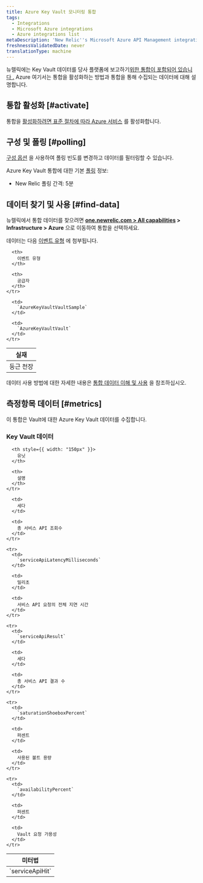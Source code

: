 ```yaml
---
title: Azure Key Vault 모니터링 통합
tags:
  - Integrations
  - Microsoft Azure integrations
  - Azure integrations list
metaDescription: 'New Relic''s Microsoft Azure API Management integration: how to install it, configure it, and understand the data it reports.'
freshnessValidatedDate: never
translationType: machine
---
```


뉴렐릭에는 Key Vault 데이터를 당사 플랫폼에 보고하기[위한 통합이 포함되어 있습니다 .](/docs/infrastructure/introduction-infra-monitoring) Azure 여기서는 통합을 활성화하는 방법과 통합을 통해 수집되는 데이터에 대해 설명합니다.

## 통합 활성화 [#activate]

통합을 [활성화하려면 표준 절차에 따라 Azure 서비스](/docs/infrastructure/microsoft-azure-integrations/getting-started/activate-azure-integrations) 를 활성화합니다.

## 구성 및 폴링 [#polling]

[구성 옵션](/docs/integrations/new-relic-integrations/getting-started/configure-polling-frequency-data-collection-cloud-integrations) 을 사용하여 폴링 빈도를 변경하고 데이터를 필터링할 수 있습니다.

Azure Key Vault 통합에 대한 기본 [폴링](/docs/infrastructure/microsoft-azure-integrations/getting-started/azure-integration-polling) 정보:

* New Relic 폴링 간격: 5분

## 데이터 찾기 및 사용 [#find-data]

뉴렐릭에서 통합 데이터를 찾으려면 <DNT>**[one.newrelic.com &gt; All capabilities](https://one.newrelic.com/all-capabilities) &gt; Infrastructure &gt; Azure**</DNT> 으로 이동하여 통합을 선택하세요.

데이터는 다음 [이벤트 유형](/docs/data-apis/understand-data/new-relic-data-types/#event-data) 에 첨부됩니다.

<table>
  <thead>
    <tr>
      <th>
        실재
      </th>

      <th>
        이벤트 유형
      </th>

      <th>
        공급자
      </th>
    </tr>
  </thead>

  <tbody>
    <tr>
      <td>
        둥근 천장
      </td>

      <td>
        `AzureKeyVaultVaultSample`
      </td>

      <td>
        `AzureKeyVaultVault`
      </td>
    </tr>
  </tbody>
</table>

데이터 사용 방법에 대한 자세한 내용은 [통합 데이터 이해 및 사용](/docs/infrastructure/integrations/find-use-infrastructure-integration-data) 을 참조하십시오.

## 측정항목 데이터 [#metrics]

이 통합은 Vault에 대한 Azure Key Vault 데이터를 수집합니다.

### Key Vault 데이터

<table>
  <thead>
    <tr>
      <th style={{ width: "275px" }}>
        미터법
      </th>

      <th style={{ width: "150px" }}>
        유닛
      </th>

      <th>
        설명
      </th>
    </tr>
  </thead>

  <tbody>
    <tr>
      <td>
        `serviceApiHit`
      </td>

      <td>
        세다
      </td>

      <td>
        총 서비스 API 조회수
      </td>
    </tr>

    <tr>
      <td>
        `serviceApiLatencyMilliseconds`
      </td>

      <td>
        밀리초
      </td>

      <td>
        서비스 API 요청의 전체 지연 시간
      </td>
    </tr>

    <tr>
      <td>
        `serviceApiResult`
      </td>

      <td>
        세다
      </td>

      <td>
        총 서비스 API 결과 수
      </td>
    </tr>

    <tr>
      <td>
        `saturationShoeboxPercent`
      </td>

      <td>
        퍼센트
      </td>

      <td>
        사용된 볼트 용량
      </td>
    </tr>

    <tr>
      <td>
        `availabilityPercent`
      </td>

      <td>
        퍼센트
      </td>

      <td>
        Vault 요청 가용성
      </td>
    </tr>
  </tbody>
</table>